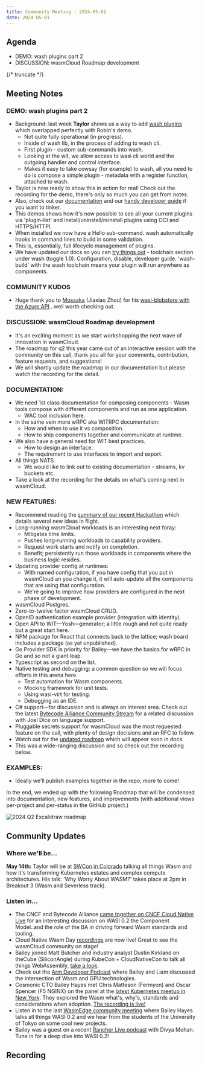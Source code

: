 ```yaml
---
title: Community Meeting - 2024-05-01
date: 2024-05-01
---
```


## Agenda

- DEMO: wash plugins part 2
- DISCUSSION: wasmCloud Roadmap development

{/* truncate */}

## Meeting Notes

### DEMO: wash plugins part 2

- Background: last week **Taylor** shows us a way to add [wash plugins](https://wasmcloud.com/docs/ecosystem/wash/plugins) which overlapped perfectly with Robin's demo.
  - Not quite fully operational (in progress).
  - Inside of wash lib, in the process of adding to wash cli.
  - First plugin - custom sub-commands into wash.
  - Looking at the wit, we allow access to wasi cli world and the outgoing handler and control interface.
  - Makes it easy to take cowsay (for example) to wash, all you need to do is compose a simple plugin - metadata with a register function, attached to wash.
- Taylor is now ready to show this in action for real! Check out the recording for the demo, there's only so much you can get from notes.
- Also, check out our [documentation](https://wasmcloud.com/docs/ecosystem/wash/plugins) and our [handy developer guide](https://wasmcloud.com/docs/ecosystem/wash/plugin_developer) if you want to tinker.
- This demos shows how it's now possible to see all your current plugins via 'plugin-list' and install/uninstall/reinstall plugins using OCI and HTTPS/HTTPI.
- When installed we now have a Hello sub-command. wash automatically hooks in command lines to build in some validation.
- This is, essentially, full lifecycle management of plugins.
- We have updated our docs so you can [try things out](https://wasmcloud.com/docs/ecosystem/wash/plugin_developer) - toolchain section under wash (toggle 1.0). Configuration, disable, developer guide. 'wash-build' with the wash toolchain means your plugin will run anywhere as components.

### COMMUNITY KUDOS

- Huge thank you to [Mossaka](https://github.com/Mossaka) (Jiaxiao Zhou) for his [wasi-blobstore with the Azure API](https://github.com/wasmCloud/wasmCloud/pull/1694)...well worth checking out.

### DISCUSSION: wasmCloud Roadmap development

- It's an exciting moment as we start workshopping the next wave of innovation in wasmCloud.
- The roadmap for q2 this year came out of an interactive session with the community on this call, thank you all for your comments, contribution, feature requests, and suggestions!
- We will shortly update the roadmap in our documentation but please watch the recording for the detail.

### DOCUMENTATION:

- We need 1st class documentation for composing components - Wasm tools compose with different components and run as one application.
  - WAC tool inclusion here.
- In the same vein more wRPC aka WITRPC documentation:
  - How and when to use it vs composition.
  - How to ship components together and communicate at runtime.
- We also have a general need for WIT best practices.
  - How to design an interface.
  - The requirement to use interfaces to import and export.
- All things NATS.
  - We would like to link out to existing documentation - streams, kv buckets etc.
- Take a look at the recording for the details on what's coming next in wasmCloud.

### NEW FEATURES:

- Recommend reading the [summary of our recent Hackathon](https://wasmcloud.com/blog/hackathon-llama-3-wit2wadm) which details several new ideas in flight.
- Long-running wasmCloud workloads is an interesting next foray:
  - Mitigates time limits.
  - Pushes long-running workloads to capability providers.
  - Request work starts and notify on completion.
  - Benefit; persistently run those workloads in components where the business logic resides.
- Updating provider config at runtimes:
  - With named configuration, if you have config that you put in wasmCloud an you change it, it will auto-update all the components that are using that configuration.
  - We're going to improve how providers are configured in the next phase of development.
- wasmCloud Postgres.
- Zero-to-twelve factor wasmCloud CRUD.
- OpenID authentication example provider (integration with identity).
- Open API to WIT—Yosh—generator; a little rough and not quite ready but a great start here.
- NPM package for React that connects back to the lattice; wash board includes a package (as yet unpublished).
- Go Provider SDK is priority for Bailey—we have the basics for wRPC in Go and so not a giant leap.
- Typescript as second on the list.
- Native testing and debugging; a common question so we will focus efforts in this arena here.
  - Test automation for Wasm components.
  - Mocking framework for unit tests.
  - Using wasi-virt for testing.
  - Debugging as an IDE.
- C# support—for discussion and is always an interest area. Check out the latest [Bytecode Alliance Community Stream](https://www.youtube.com/watch?v=qqLAUz3-W3k) for a related discussion with Joel Dice on language support.
- Pluggable secrets support for wasmCloud was the most requested feature on the call, with plenty of design decisions and an RFC to follow.
- Watch out for the [updated roadmap](https://wasmcloud.com/docs/roadmap/) which will appear soon in docs.
- This was a wide-ranging discussion and so check out the recording below.

### EXAMPLES:

- Ideally we'll publish examples together in the repo; more to come!

In the end, we ended up with the following Roadmap that will be condensed into documentation, new features, and improvements (with additional views per-project and per-status in the GitHub project.)

![2024 Q2 Excalidraw roadmap](./images/2024-q2-roadmap.png)

## Community Updates

### Where we'll be…

**May 14th:** Taylor will be at [SWCon in Colorado](https://www.sw2con.com/#agenda) talking all things Wasm and how it's transforming Kubernetes estates and complex compute architectures. His talk: 'Why Worry About WASM?' takes place at 2pm in Breakout 3 (Wasm and Severless track).

### Listen in…

- The CNCF and Bytecode Alliance [came together on CNCF Cloud Native Live](https://www.youtube.com/watch?v=5Nv51foQ1mQ) for an interesting discussion on WASI 0.2 the Component Model..and the role of the BA in driving forward Wasm standards and tooling.
- Cloud Native Wasm Day [recordings](https://youtube.com/playlist?list=PLj6h78yzYM2MQteKoXxICTWiUdZYEw6RI&feature=shared) are now live! Great to see the wasmCloud community on stage!
- Bailey joined Matt Butcher and industry analyst Dustin Kirkland on theCube (SiliconAngle) during KubeCon + CloudNativeCon to talk all things WebAssembly, [take a look](https://www.youtube.com/watch?v=XU4TVukPs8g).
- Check out the [Arm Developer Podcast](https://www.youtube.com/watch?v=iDTHXGuqXAI) where Bailey and Liam discussed the intersection of Wasm and GPU technologies.
- Cosmonic CTO Bailey Hayes met Chris Matteson (Fermyon) and Oscar Spencer (F5 NGINX) on the panel at the [latest Kubernetes meetup in New York](https://www.meetup.com/new-york-kubernetes-meetup/events/297886914/). They explored the Wasm what's, why's, standards and considerations when adoption. [The recording is live!](https://youtu.be/ThcQNR-aVvI)
- Listen in to the last [WasmEdge community meeting](https://youtu.be/ttiE7g2Ojuk) where Bailey Hayes talks all things WASI 0.2 and we hear from the students of the University of Tokyo on some cool new projects.
- Bailey was a guest on a recent [Rancher Live podcast](https://www.youtube.com/watch?v=SPdzvL59tIA) with Divya Mohan. Tune in for a deep dive into WASI 0.2!

## Recording

<YouTube url="https://www.youtube.com/watch?v=WP7UyarzYms" />
